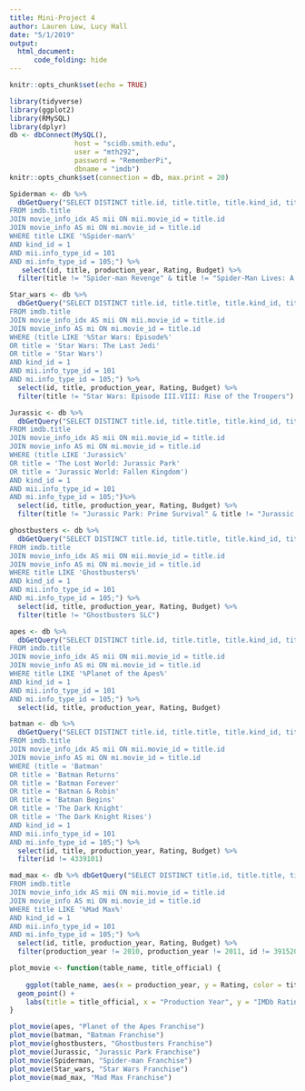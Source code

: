 ```yaml
---
title: Mini-Project 4
author: Lauren Low, Lucy Hall
date: "5/1/2019"
output: 
  html_document:
      code_folding: hide
---
```


```r
knitr::opts_chunk$set(echo = TRUE)
```

```r
library(tidyverse)
library(ggplot2)
library(RMySQL)
library(dplyr)
db <- dbConnect(MySQL(), 
                host = "scidb.smith.edu", 
                user = "mth292", 
                password = "RememberPi", 
                dbname = "imdb")
knitr::opts_chunk$set(connection = db, max.print = 20)
```

```r
Spiderman <- db %>%
  dbGetQuery("SELECT DISTINCT title.id, title.title, title.kind_id, title.production_year, mii.movie_id AS movie_id2, mii.info_type_id, mii.info AS Rating, mi.info_type_id AS info_type_id2, mi.info AS Budget
FROM imdb.title
JOIN movie_info_idx AS mii ON mii.movie_id = title.id
JOIN movie_info AS mi ON mi.movie_id = title.id
WHERE title LIKE '%Spider-man%'
AND kind_id = 1
AND mii.info_type_id = 101
AND mi.info_type_id = 105;") %>%
   select(id, title, production_year, Rating, Budget) %>%
  filter(title != "Spider-man Revenge" & title != "Spider-Man Lives: A Miles Morales Story" & title != "Spider-Man: The Lost Avenger" & production_year != 2015)

```

```r
Star_wars <- db %>%
  dbGetQuery("SELECT DISTINCT title.id, title.title, title.kind_id, title.production_year, mii.movie_id AS movie_id2, mii.info_type_id, mii.info AS Rating, mi.info_type_id AS info_type_id2, mi.info AS Budget
FROM imdb.title
JOIN movie_info_idx AS mii ON mii.movie_id = title.id
JOIN movie_info AS mi ON mi.movie_id = title.id
WHERE (title LIKE '%Star Wars: Episode%'
OR title = 'Star Wars: The Last Jedi'
OR title = 'Star Wars')
AND kind_id = 1
AND mii.info_type_id = 101
AND mi.info_type_id = 105;") %>%
  select(id, title, production_year, Rating, Budget) %>%
  filter(title != "Star Wars: Episode III.VIII: Rise of the Troopers")
```

```r
Jurassic <- db %>%
  dbGetQuery("SELECT DISTINCT title.id, title.title, title.kind_id, title.production_year, mii.movie_id AS movie_id2, mii.info_type_id, mii.info AS Rating, mi.info_type_id AS info_type_id2, mi.info AS Budget
FROM imdb.title
JOIN movie_info_idx AS mii ON mii.movie_id = title.id
JOIN movie_info AS mi ON mi.movie_id = title.id
WHERE (title LIKE 'Jurassic%'
OR title = 'The Lost World: Jurassic Park'
OR title = 'Jurassic World: Fallen Kingdom')
AND kind_id = 1
AND mii.info_type_id = 101
AND mi.info_type_id = 105;")%>%
  select(id, title, production_year, Rating, Budget) %>%
  filter(title != "Jurassic Park: Prime Survival" & title != "Jurassic City")
```


```r
ghostbusters <- db %>%
  dbGetQuery("SELECT DISTINCT title.id, title.title, title.kind_id, title.production_year, mii.movie_id AS movie_id2, mii.info_type_id, mii.info AS Rating, mi.info_type_id AS info_type_id2, mi.info AS Budget
FROM imdb.title
JOIN movie_info_idx AS mii ON mii.movie_id = title.id
JOIN movie_info AS mi ON mi.movie_id = title.id
WHERE title LIKE 'Ghostbusters%'
AND kind_id = 1
AND mii.info_type_id = 101
AND mi.info_type_id = 105;") %>%
  select(id, title, production_year, Rating, Budget) %>%
  filter(title != "Ghostbusters SLC")
```


```r
apes <- db %>%
  dbGetQuery("SELECT DISTINCT title.id, title.title, title.kind_id, title.production_year, mii.movie_id AS movie_id2, mii.info_type_id, mii.info AS Rating, mi.info_type_id AS info_type_id2, mi.info AS Budget
FROM imdb.title
JOIN movie_info_idx AS mii ON mii.movie_id = title.id
JOIN movie_info AS mi ON mi.movie_id = title.id
WHERE title LIKE '%Planet of the Apes%'
AND kind_id = 1
AND mii.info_type_id = 101
AND mi.info_type_id = 105;") %>%
  select(id, title, production_year, Rating, Budget) 
```


```r
batman <- db %>%
  dbGetQuery("SELECT DISTINCT title.id, title.title, title.kind_id, title.production_year, mii.movie_id AS movie_id2, mii.info_type_id, mii.info AS Rating, mi.info_type_id AS info_type_id2, mi.info AS Budget
FROM imdb.title
JOIN movie_info_idx AS mii ON mii.movie_id = title.id
JOIN movie_info AS mi ON mi.movie_id = title.id
WHERE (title = 'Batman'
OR title = 'Batman Returns'
OR title = 'Batman Forever'
OR title = 'Batman & Robin'
OR title = 'Batman Begins'
OR title = 'The Dark Knight'
OR title = 'The Dark Knight Rises')
AND kind_id = 1
AND mii.info_type_id = 101
AND mi.info_type_id = 105;") %>%
  select(id, title, production_year, Rating, Budget) %>%
  filter(id != 4339101)
```

```r
mad_max <- db %>% dbGetQuery("SELECT DISTINCT title.id, title.title, title.kind_id, title.production_year, mii.movie_id AS movie_id2, mii.info_type_id, mii.info AS Rating, mi.info_type_id AS info_type_id2, mi.info AS Budget
FROM imdb.title
JOIN movie_info_idx AS mii ON mii.movie_id = title.id
JOIN movie_info AS mi ON mi.movie_id = title.id
WHERE title LIKE '%Mad Max%'
AND kind_id = 1
AND mii.info_type_id = 101
AND mi.info_type_id = 105;") %>%
  select(id, title, production_year, Rating, Budget) %>%
  filter(production_year != 2010, production_year != 2011, id != 3915208)
```

```r
plot_movie <- function(table_name, title_official) {
  
    ggplot(table_name, aes(x = production_year, y = Rating, color = title, size = Budget))+
  geom_point() +
    labs(title = title_official, x = "Production Year", y = "IMDb Rating", caption = "All data from the Internet Movie Database")
}
```

```r
plot_movie(apes, "Planet of the Apes Franchise")
plot_movie(batman, "Batman Franchise")
plot_movie(ghostbusters, "Ghostbusters Franchise")
plot_movie(Jurassic, "Jurassic Park Franchise")
plot_movie(Spiderman, "Spider-man Franchise")
plot_movie(Star_wars, "Star Wars Franchise")
plot_movie(mad_max, "Mad Max Franchise")
```

